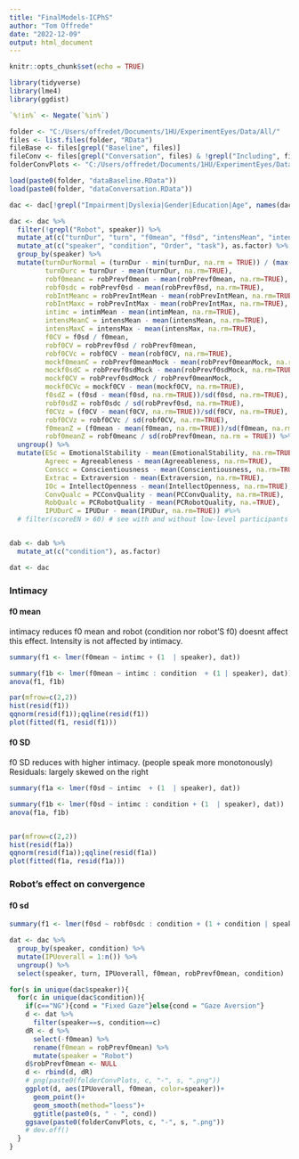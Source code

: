 ```yaml
---
title: "FinalModels-ICPhS"
author: "Tom Offrede"
date: "2022-12-09"
output: html_document
---
```


```r
knitr::opts_chunk$set(echo = TRUE)
```

```r
library(tidyverse)
library(lme4)
library(ggdist)

`%!in%` <- Negate(`%in%`)

folder <- "C:/Users/offredet/Documents/1HU/ExperimentEyes/Data/All/"
files <- list.files(folder, "RData")
fileBase <- files[grepl("Baseline", files)]
fileConv <- files[grepl("Conversation", files) & !grepl("Including", files)]
folderConvPlots <- "C:/Users/offredet/Documents/1HU/ExperimentEyes/Data/ConvergencePlots/"

load(paste0(folder, "dataBaseline.RData"))
load(paste0(folder, "dataConversation.RData"))

dac <- dac[!grepl("Impairment|Dyslexia|Gender|Education|Age", names(dac))]

dac <- dac %>%
  filter(!grepl("Robot", speaker)) %>% 
  mutate_at(c("turnDur", "turn", "f0mean", "f0sd", "intensMean", "intensMax", "robPrevf0mean", "robPrevf0meanMock", "gapDur", "intimMean", "intimSD", "intimMed", "IPUDur", "robPrevf0sd", "robPrevf0sdMock", "robPrevIntMean", "robPrevIntMeanMock", "robPrevIntMax", "robPrevIntMaxMock"), as.numeric) %>%
  mutate_at(c("speaker", "condition", "Order", "task"), as.factor) %>% 
  group_by(speaker) %>%
  mutate(turnDurNormal = (turnDur - min(turnDur, na.rm = TRUE)) / (max(turnDur, na.rm = TRUE) - min(turnDur, na.rm = TRUE)),
         turnDurc = turnDur - mean(turnDur, na.rm=TRUE),
         robf0meanc = robPrevf0mean - mean(robPrevf0mean, na.rm=TRUE),
         robf0sdc = robPrevf0sd - mean(robPrevf0sd, na.rm=TRUE),
         robIntMeanc = robPrevIntMean - mean(robPrevIntMean, na.rm=TRUE),
         robIntMaxc = robPrevIntMax - mean(robPrevIntMax, na.rm=TRUE),
         intimc = intimMean - mean(intimMean, na.rm=TRUE),
         intensMeanC = intensMean - mean(intensMean, na.rm=TRUE),
         intensMaxC = intensMax - mean(intensMax, na.rm=TRUE),
         f0CV = f0sd / f0mean,
         robf0CV = robPrevf0sd / robPrevf0mean,
         robf0CVc = robf0CV - mean(robf0CV, na.rm=TRUE),
         mockf0meanC = robPrevf0meanMock - mean(robPrevf0meanMock, na.rm=TRUE),
         mockf0sdC = robPrevf0sdMock - mean(robPrevf0sdMock, na.rm=TRUE),
         mockf0CV = robPrevf0sdMock / robPrevf0meanMock,
         mockf0CVc = mockf0CV - mean(mockf0CV, na.rm=TRUE),
         f0sdZ = (f0sd - mean(f0sd, na.rm=TRUE))/sd(f0sd, na.rm=TRUE),
         robf0sdZ = robf0sdc / sd(robPrevf0sd, na.rm=TRUE),
         f0CVz = (f0CV - mean(f0CV, na.rm=TRUE))/sd(f0CV, na.rm=TRUE),
         robf0CVz = robf0CVc / sd(robf0CV, na.rm=TRUE),
         f0meanZ = (f0mean - mean(f0mean, na.rm=TRUE))/sd(f0mean, na.rm=TRUE),
         robf0meanZ = robf0meanc / sd(robPrevf0mean, na.rm = TRUE)) %>%
  ungroup() %>% 
  mutate(ESc = EmotionalStability - mean(EmotionalStability, na.rm=TRUE),
         Agreec = Agreeableness - mean(Agreeableness, na.rm=TRUE),
         Conscc = Conscientiousness - mean(Conscientiousness, na.rm=TRUE),
         Extrac = Extraversion - mean(Extraversion, na.rm=TRUE),
         IOc = IntellectOpenness - mean(IntellectOpenness, na.rm=TRUE),
         ConvQualc = PCConvQuality - mean(PCConvQuality, na.rm=TRUE),
         RobQualc = PCRobotQuality - mean(PCRobotQuality, na.=TRUE),
         IPUDurC = IPUDur - mean(IPUDur, na.rm=TRUE)) #%>% 
  # filter(scoreEN > 60) # see with and without low-level participants


dab <- dab %>%
  mutate_at(c("condition"), as.factor)

dat <- dac
```


### Intimacy

#### f0 mean

intimacy reduces f0 mean and robot (condition nor robot'S f0) doesnt affect this effect. Intensity is not affected by intimacy.

```r
summary(f1 <- lmer(f0mean ~ intimc + (1  | speaker), dat))

summary(f1b <- lmer(f0mean ~ intimc : condition  + (1 | speaker), dat))
anova(f1, f1b)

par(mfrow=c(2,2))
hist(resid(f1))
qqnorm(resid(f1));qqline(resid(f1))
plot(fitted(f1, resid(f1)))
```

#### f0 SD

f0 SD reduces with higher intimacy. (people speak more monotonously)
Residuals: largely skewed on the right

```r
summary(f1a <- lmer(f0sd ~ intimc  + (1  | speaker), dat))

summary(f1b <- lmer(f0sd ~ intimc : condition + (1  | speaker), dat))
anova(f1a, f1b)


par(mfrow=c(2,2))
hist(resid(f1a))
qqnorm(resid(f1a));qqline(resid(f1a))
plot(fitted(f1a, resid(f1a)))

```

### Robot's effect on convergence

#### f0 sd

```r
summary(f1 <- lmer(f0sd ~ robf0sdc : condition + (1 + condition | speaker), dat))

```


```r
dat <- dac %>%
  group_by(speaker, condition) %>% 
  mutate(IPUoverall = 1:n()) %>% 
  ungroup() %>% 
  select(speaker, turn, IPUoverall, f0mean, robPrevf0mean, condition)

for(s in unique(dac$speaker)){
  for(c in unique(dac$condition)){
    if(c=="NG"){cond = "Fixed Gaze"}else{cond = "Gaze Aversion"}
    d <- dat %>%
      filter(speaker==s, condition==c)
    dR <- d %>%
      select(-f0mean) %>% 
      rename(f0mean = robPrevf0mean) %>% 
      mutate(speaker = "Robot")
    d$robPrevf0mean <- NULL
    d <- rbind(d, dR)
    # png(paste0(folderConvPlots, c, "-", s, ".png"))
    ggplot(d, aes(IPUoverall, f0mean, color=speaker))+
      geom_point()+
      geom_smooth(method="loess")+
      ggtitle(paste0(s, " - ", cond))
    ggsave(paste0(folderConvPlots, c, "-", s, ".png"))
    # dev.off()
  }
}

```


